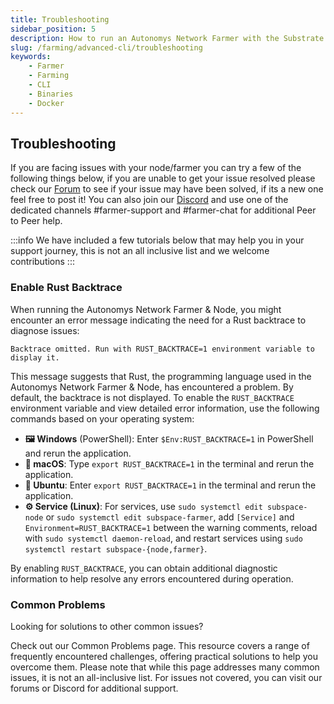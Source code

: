 ```yaml
---
title: Troubleshooting
sidebar_position: 5
description: How to run an Autonomys Network Farmer with the Substrate CLI
slug: /farming/advanced-cli/troubleshooting
keywords:
    - Farmer
    - Farming
    - CLI
    - Binaries
    - Docker
---
```


## Troubleshooting

If you are facing issues with your node/farmer you can try a few of the following things below, if you are unable to get your issue resolved please check our [Forum](https://forum.autonomys.xyz/c/support/5) to see if your issue may have been solved, if its a new one feel free to post it! You can also join our [Discord](https://autonomys.xyz/discord) and use one of the dedicated channels #farmer-support and #farmer-chat for additional Peer to Peer help.

:::info
We have included a few tutorials below that may help you in your support journey, this is not an all inclusive list and we welcome contributions
:::


### Enable Rust Backtrace 

When running the Autonomys Network Farmer & Node, you might encounter an error message indicating the need for a Rust backtrace to diagnose issues:

```text
Backtrace omitted. Run with RUST_BACKTRACE=1 environment variable to display it.
```

This message suggests that Rust, the programming language used in the Autonomys Network Farmer & Node, has encountered a problem. By default, the backtrace is not displayed. To enable the `RUST_BACKTRACE` environment variable and view detailed error information, use the following commands based on your operating system:

- **🖼️ Windows** (PowerShell): Enter `$Env:RUST_BACKTRACE=1` in PowerShell and rerun the application.
- **🍎 macOS**: Type `export RUST_BACKTRACE=1` in the terminal and rerun the application.
- **🐧 Ubuntu**: Enter `export RUST_BACKTRACE=1` in the terminal and rerun the application.
- **⚙ Service (Linux)**: For services, use `sudo systemctl edit subspace-node` or `sudo systemctl edit subspace-farmer`, add `[Service]` and `Environment=RUST_BACKTRACE=1` between the warning comments, reload with `sudo systemctl daemon-reload`, and restart services using `sudo systemctl restart subspace-{node,farmer}`.

By enabling `RUST_BACKTRACE`, you can obtain additional diagnostic information to help resolve any errors encountered during operation.

### Common Problems
 
Looking for solutions to other common issues? 
 
Check out our Common Problems page. This resource covers a range of frequently encountered challenges, offering practical solutions to help you overcome them. Please note that while this page addresses many common issues, it is not an all-inclusive list. For issues not covered, you can visit our forums or Discord for additional support.

